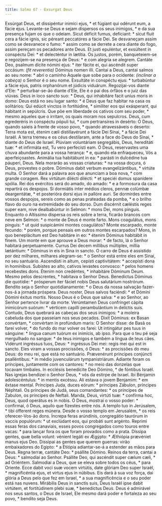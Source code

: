 ```yaml
---
title: Salmo 67 - Exsurgat Deus
---
```


<div class="grid grid-cols-2 gap-5">
  <span class="col-6 dropcaps text-justify">
    Exsúrgat Deus, et dissipéntur inimíci ejus, * et fúgiant qui odérunt eum, a
    fácie ejus.
  </span>
  <span class="col-6 dropcaps text-justify">
    Levante-se Deus e sejam dispersos os seus inimigos, * e da sua presença
    fujam os que o odeiam.
  </span>
  <span class="col-6 text-justify">
    Sicut déficit fumus, defíciant: * sicut fluit cera a fácie ignis, sic
    péreant peccatóres a fácie Dei.
  </span>
  <span class="col-6 text-justify">
    Se desvaneçam assim como se desvanece o fumo: * assim como se derrete a cera
    diante do fogo, assim pereçam os pecadores ante Deus.
  </span>
  <span class="col-6 text-justify">
    Et justi epuléntur, et exsúltent in conspéctu Dei: * et delecténtur in
    lætítia.
  </span>
  <span class="col-6 text-justify">
    Os justos, porém, banqueteiem-se e regozijem-se na presença de Deus: * e com
    alegria se alegrem.
  </span>
  <span class="col-6 text-justify">
    Cantáte Deo, psalmum dícite nómini ejus: * iter fácite ei, qui ascéndit
    super occásum: <em>(fit reverentia)</em> Dóminus nomen illi.
  </span>
  <span class="col-6 text-justify">
    Cantai a Deus, cantai salmos ao seu nome: * abri o caminho Àquele que sobe
    para o ocidente: <em>(inclinar a cabeça)</em> o Senhor é o seu nome.
  </span>
  <span class="col-6 text-justify">
    Exsultáte in conspéctu ejus: * turbabúntur a fácie ejus, patris orphanórum
    et júdicis viduárum.
  </span>
  <span class="col-6 text-justify">
    Regozijai-vos diante d’Ele: * perturbar-se-ão diante d’Ele, Ele é o pai dos
    órfãos e o juiz das viúvas.
  </span>
  <span class="col-6 text-justify">
    Deus in loco sancto suo: * Deus, qui inhabitáre facit uníus moris in domo:
  </span>
  <span class="col-6 text-justify">
    Deus está no seu lugar santo: * é Deus que faz habitar na casa os
    solitários:
  </span>
  <span class="col-6 text-justify">
    Qui edúcit vinctos in fortitúdine, * simíliter eos qui exásperant, qui
    hábitant in sepúlcris.
  </span>
  <span class="col-6 text-justify">
    Que põe em liberdade os cativos com seu poder, * mesmo aqueles que o
    irritam, os quais moram nos sepulcros.
  </span>
  <span class="col-6 text-justify">
    Deus, cum egrederéris in conspéctu pópuli tui, * cum pertransíres in
    desérto:
  </span>
  <span class="col-6 text-justify">
    Ó Deus, quando saíeis à frente de vosso povo, * quando atravessáveis o
    deserto:
  </span>
  <span class="col-6 text-justify">
    Terra mota est, étenim cæli distillavérunt a fácie Dei Sínai, * a fácie Dei
    Israël.
  </span>
  <span class="col-6 text-justify">
    A terra tremeu e os céus destilaram, ante a face do Deus do Sinai, * diante
    do Deus de Israel.
  </span>
  <span class="col-6 text-justify">
    Plúviam voluntáriam segregábis, Deus, hereditáti tuæ: * et infirmáta est, Tu
    vero perfecísti eam.
  </span>
  <span class="col-6 text-justify">
    Ó Deus, reservastes uma chuva abundante para a vossa herança: * e, quando
    ela enfraqueceu, Vós a aperfeiçoastes.
  </span>
  <span class="col-6 text-justify">
    Animália tua habitábunt in ea: * parásti in dulcédine tua páuperi, Deus.
  </span>
  <span class="col-6 text-justify">
    Nela morarão as vossas criaturas: * na vossa doçura, ó Deus, provestes o
    pobre.
  </span>
  <span class="col-6 text-justify">
    Dóminus dabit verbum evangelizántibus, * virtúte multa.
  </span>
  <span class="col-6 text-justify">
    O Senhor dará a palavra aos que anunciam a boa nova, * com grande coragem.
  </span>
  <span class="col-6 text-justify">
    Rex virtútum dilécti dilécti: * et speciéi domus spanídere spólia.
  </span>
  <span class="col-6 text-justify">
    Rei dos exércitos será do amado, do amado: * e a formosura da casa repartirá
    os despojos.
  </span>
  <span class="col-6 text-justify">
    Si dormiátis inter médios cleros, pennæ colúmbæ deargentátæ, * et posterióra
    dorsi ejus in pallóre auri.
  </span>
  <span class="col-6 text-justify">
    Se dormirdes entre vossos despojos, sereis como as penas prateadas da pomba,
    * e o brilho flavo do ouro na extremidade do seu dorso.
  </span>
  <span class="col-6 text-justify">
    Dum discérnit cæléstis reges super eam, nive dealbabúntur in Selmon: * mons
    Dei, mons pinguis.
  </span>
  <span class="col-6 text-justify">
    Enquanto o Altíssimo dispersa os reis sobre a terra, ficarão brancos com
    neve em Selmon: * o monte de Deus é monte farto.
  </span>
  <span class="col-6 text-justify">
    Mons coagulátus, mons pinguis: * ut quid suspicámini montes coagulátos?
  </span>
  <span class="col-6 text-justify">
    Monte escarpado, monte fecundo: * porém, porque pensais em outros montes
    escarpados?
  </span>
  <span class="col-6 text-justify">
    Mons, in quo beneplácitum est Deo habitáre in eo: * étenim Dóminus habitábit
    in finem.
  </span>
  <span class="col-6 text-justify">
    Um monte em que aprouve a Deus morar: * de facto, lá o Senhor habitará
    perpetuamente.
  </span>
  <span class="col-6 text-justify">
    Currus Dei decem míllibus múltiplex, míllia lætántium: * Dóminus in eis in
    Sina in sancto.
  </span>
  <span class="col-6 text-justify">
    O carro de Deus é assistido por dez milhares, milhares alegram-se: * o
    Senhor está entre eles em Sinai, no seu santuário.
  </span>
  <span class="col-6 text-justify">
    Ascendísti in altum, cepísti captivitátem: * accepísti dona in homínibus.
  </span>
  <span class="col-6 text-justify">
    Subistes ao alto, cativos levastes convosco: * pelos homens recebestes dons.
  </span>
  <span class="col-6 text-justify">
    Étenim non credéntes, * inhabitáre Dóminum Deum.
  </span>
  <span class="col-6 text-justify">
    Mesmo pelos descrentes, * habitava o Senhor Deus.
  </span>
  <span class="col-6 text-justify">
    Benedíctus Dóminus die quotídie: * prósperum iter fáciet nobis Deus
    salutárium nostrórum.
  </span>
  <span class="col-6 text-justify">
    Bendito seja o Senhor quotidianamente: * o Deus da nossa salvação
    fazer-nos-á a jornada próspera.
  </span>
  <span class="col-6 text-justify">
    Deus noster, Deus salvos faciéndi: * et Dómini Dómini éxitus mortis.
  </span>
  <span class="col-6 text-justify">
    Nosso Deus é o Deus que salva: * e ao Senhor, ao Senhor pertence livrar da
    morte.
  </span>
  <span class="col-6 text-justify">
    Verúmtamen Deus confrínget cápita inimicórum suórum: * vérticem capílli
    perambulántium in delíctis suis.
  </span>
  <span class="col-6 text-justify">
    Contudo, Deus quebrará as cabeças dos seus inimigos: * a moleira cabeluda
    dos que passeiam nos seus pecados.
  </span>
  <span class="col-6 text-justify">
    Dixit Dóminus: ex Basan convértam, * convértam in profúndum maris:
  </span>
  <span class="col-6 text-justify">
    O Senhor disse: de Basã os farei volver, * do fundo do mar volver os farei:
  </span>
  <span class="col-6 text-justify">
    Ut intingátur pes tuus in sánguine: * lingua canum tuórum ex inimícis, ab
    ipso.
  </span>
  <span class="col-6 text-justify">
    Para que o teu pé seja mergulhado no sangue: * de teus inimigos e também a
    língua de teus cães.
  </span>
  <span class="col-6 text-justify">
    Vidérunt ingréssus tuos, Deus: * ingréssus Dei mei: regis mei qui est in
    sancto.
  </span>
  <span class="col-6 text-justify">
    Eles viram a vossas procissões, ó Deus: * as procissões do meu Deus: do meu
    rei, que está no santuário.
  </span>
  <span class="col-6 text-justify">
    Prævenérunt príncipes conjúncti psalléntibus: * in médio juvenculárum
    tympanistriárum.
  </span>
  <span class="col-6 text-justify">
    Adiante foram os príncipes, juntamente com os cantores: * no meio das
    donzelas que tocavam timbales.
  </span>
  <span class="col-6 text-justify">
    In ecclésiis benedícite Deo Dómino, * de fóntibus Israël.
  </span>
  <span class="col-6 text-justify">
    Nas igrejas bendizei o Senhor Deus, * vós da estirpe de Israel.
  </span>
  <span class="col-6 text-justify">
    Ibi Bénjamin adolescéntulus: * in mentis excéssu.
  </span>
  <span class="col-6 text-justify">
    Ali estava o jovem Benjamim: * em êxtase mental.
  </span>
  <span class="col-6 text-justify">
    Príncipes Juda, duces eórum: * príncipes Zábulon, príncipes Néphtali.
  </span>
  <span class="col-6 text-justify">
    Os príncipes de Judá, seus comandantes: * os príncipes de Zabulon, os
    príncipes de Neftali.
  </span>
  <span class="col-6 text-justify">
    Manda, Deus, virtúti tuæ: * confírma hoc, Deus, quod operátus es in nobis.
  </span>
  <span class="col-6 text-justify">
    Ó Deus, mostrai o vosso poder: * confirmai, ó Deus, aquilo que fizestes
    entre nós.
  </span>
  <span class="col-6 text-justify">
    A templo tuo in Jerúsalem, * tibi ófferent reges múnera.
  </span>
  <span class="col-6 text-justify">
    Desde o vosso templo em Jerusalém, * os reis oferecer-Vos-ão dons.
  </span>
  <span class="col-6 text-justify">
    Íncrepa feras arúndinis, congregátio taurórum in vaccis populórum: * ut
    exclúdant eos, qui probáti sunt argénto.
  </span>
  <span class="col-6 text-justify">
    Reprimi essas feras dos canaviais, esses povos congregados como touros entre
    vacas: * para lançar fora os que foram provados como a prata.
  </span>
  <span class="col-6 text-justify">
    Díssipa gentes, quæ bella volunt: vénient legáti ex Ægýpto: * Æthiópia
    prævéniet manus ejus Deo.
  </span>
  <span class="col-6 text-justify">
    Dissipai as gentes que querem guerras: virão embaixadores do Egipto: * a
    Etiópia adiantar-se-á a estender as mãos para Deus.
  </span>
  <span class="col-6 text-justify">
    Regna terræ, cantáte Deo: * psállite Dómino.
  </span>
  <span class="col-6 text-justify">
    Reinos da terra, cantai a Deus: * salmodiai ao Senhor.
  </span>
  <span class="col-6 text-justify">
    Psállite Deo, qui ascéndit super cælum cæli, * ad Oriéntem.
  </span>
  <span class="col-6 text-justify">
    Salmodiai a Deus, que se eleva sobre todos os céus, * para Oriente.
  </span>
  <span class="col-6 text-justify">
    Ecce dabit voci suæ vocem virtútis, date glóriam Deo super Israël, *
    magnificéntia ejus, et virtus ejus in núbibus.
  </span>
  <span class="col-6 text-justify">
    Eis dará à sua voz força, dai glória a Deus pelo que fez em Israel, * a sua
    magnificência e o seu poder está nas nuvens.
  </span>
  <span class="col-6 text-justify">
    Mirábilis Deus in sanctis suis, Deus Israël ipse dabit virtútem, et
    fortitúdinem plebi suæ, * benedíctus Deus.
  </span>
  <span class="col-6 text-justify">
    Deus é admirável nos seus santos, o Deus de Israel, Ele mesmo dará poder e
    fortaleza ao seu povo, * bendito seja Deus.
  </span>
</div>
